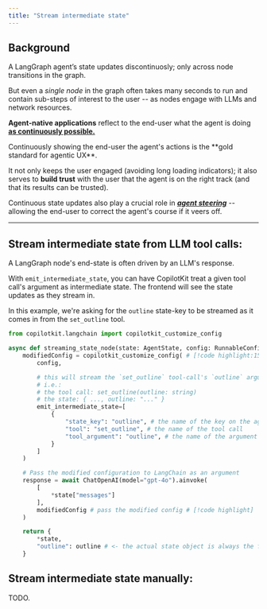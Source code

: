 ```yaml
---
title: "Stream intermediate state"
---
```



## Background

A LangGraph agent’s state updates discontinuosly; only across node transitions in the graph.

But even a _single node_ in the graph often takes many seconds to run and contain sub-steps of interest to the user -- as nodes engage with LLMs and network resources.

**Agent-native applications** reflect to the end-user what the agent is doing **<u>as continuously possible.</u>**

<Callout>
Continuously showing the end-user the agent's actions is the **gold standard for agentic UX**.

It not only keeps the user engaged (avoiding long loading indicators); it also serves to **build trust** with the user that the agent is on the right track (and that its results can be trusted).

Continuous state updates also play a crucial role in [**_agent steering_**](/coagents/advanced/agent-steering) -- allowing the end-user to correct the agent's course if it veers off.
</Callout>

---

## Stream intermediate state from LLM tool calls:

A LangGraph node's end-state is often driven by an LLM's response.

With `emit_intermediate_state`, you can have CopilotKit treat a given tool call's argument as intermediate state.
The frontend will see the state updates as they stream in.

In this example, we're asking for the `outline` state-key to be streamed as it comes in from the `set_outline` tool.

```python
from copilotkit.langchain import copilotkit_customize_config

async def streaming_state_node(state: AgentState, config: RunnableConfig):
	modifiedConfig = copilotkit_customize_config( # [!code highlight:15]
	    config,

	    # this will stream the `set_outline` tool-call's `outline` argument, *as if* it was the `outline` state parameter.
		# i.e.:
	    # the tool call: set_outline(outline: string)
	    # the state: { ..., outline: "..." }
	    emit_intermediate_state=[
		    {
			    "state_key": "outline", # the name of the key on the agent state we want to interact with
			    "tool": "set_outline", # the name of the tool call
			    "tool_argument": "outline", # the name of the argument on the tool call to treat as intermeidate state.
		    }
	    ]
	)

	# Pass the modified configuration to LangChain as an argument
	response = await ChatOpenAI(model="gpt-4o").ainvoke(
		[
			*state["messages"]
		],
		modifiedConfig # pass the modified config # [!code highlight]
	)

	return {
		*state,
		"outline": outline # <- the actual state object is always the final source of truth when the node ends # [!code highlight]
	}
```

## Stream intermediate state manually:
TODO.

<CoAgentsEnterpriseCTA />
